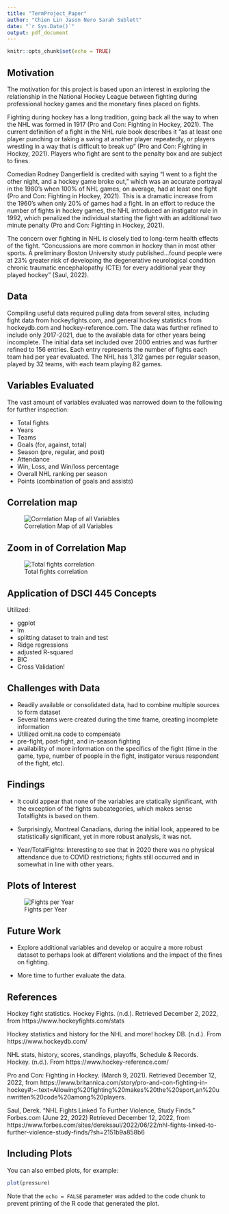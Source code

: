 ```yaml
---
title: "TermProject_Paper"
author: "Chien Lin Jason Nero Sarah Sublett"
date: "`r Sys.Date()`"
output: pdf_document
---
```


```r
knitr::opts_chunk$set(echo = TRUE)
```

## Motivation

  The motivation for this project is based upon an interest in exploring the relationship in the National Hockey League between fighting during professional hockey games and the monetary fines placed on fights. 
  
  Fighting during hockey has a long tradition, going back all the way to when the NHL was formed in 1917 (Pro and Con: Fighting in Hockey, 2021). The current definition of a fight in the NHL rule book describes it "as at least one player punching or taking a swing at another player repeatedly, or players wrestling in a way that is difficult to break up" (Pro and Con: Fighting in Hockey, 2021). Players who fight are sent to the penalty box and are subject to fines.
  
  Comedian Rodney Dangerfield is credited with saying “I went to a fight the other night, and a hockey game broke out,” which was an accurate portrayal in the 1980's when 100% of NHL games, on average, had at least one fight (Pro and Con: Fighting in Hockey, 2021). This is a dramatic increase from the 1960's when only 20% of games had a fight. In an effort to reduce the number of fights in hockey games, the NHL introduced an instigator rule in 1992, which penalized the individual starting the fight with an additional two minute penalty (Pro and Con: Fighting in Hockey, 2021).
  
  The concern over fighting in NHL is closely tied to long-term health effects of the fight. "Concussions are more common in hockey than in most other sports. A preliminary Boston University study published...found people were at 23% greater risk of developing the degenerative neurological condition chronic traumatic encephalopathy (CTE) for every additional year they played hockey" (Saul, 2022).

## Data

  Compiling useful data required pulling data from several sites, including fight data from hockeyfights.com, and general hockey statistics from hockeydb.com and hockey-reference.com. The data was further refined to include only 2017-2021, due to the available data for other years being incomplete. The initial data set included over 2000 entries and was further refined to 156 entries. Each entry represents the number of fights each team had per year evaluated. The NHL has 1,312 games per regular season, played by 32 teams, with each team playing 82 games.

## Variables Evaluated

The vast amount of variables evaluated was narrowed down to the following for further inspection:

* Total fights
* Years
* Teams
* Goals (for, against, total)
* Season (pre, regular, and post)
* Attendance
* Win, Loss, and Win/loss percentage
* Overall NHL ranking per season
* Points (combination of goals and assists)


## Correlation map

![Correlation Map of all Variables](cormap.png)


## Zoom in of Correlation Map 

![Total fights correlation](cormap_reduced.png)

## Application of DSCI 445 Concepts

Utilized:
<br>

* ggplot
* lm
* splitting dataset to train and test
* Ridge regressions
* adjusted R-squared
* BIC
* Cross Validation!

## Challenges with Data

* Readily available or consolidated data, had to combine multiple sources to form dataset
* Several teams were created during the time frame, creating incomplete information
* Utilized omit.na code to compensate
* pre-fight, post-fight, and in-season fighting
* availability of more information on the specifics of the fight (time in the game, type, number of people in the fight, instigator versus respondent of the fight, etc).

## Findings

* It could appear that none of the variables are statically significant, with the exception of the fights subcategories, which makes sense Totalfights is based on them. 

* Surprisingly, Montreal Canadians, during the initial look, appeared to be statistically significant, yet in more robust analysis, it was not. 

* Year/TotalFights: Interesting to see that in 2020 there was no physical attendance due to COVID restrictions; fights still occurred and in somewhat in line with other years.

## Plots of Interest

![Fights per Year](tfyear_plot.png)

## Future Work

* Explore additional variables and develop or acquire a more robust dataset to perhaps look at different violations and the impact of the fines on fighting. 

* More time to further evaluate the data.




## References

Hockey fight statistics. Hockey Fights. (n.d.). Retrieved December 2, 2022, from https://www.hockeyfights.com/stats 

Hockey statistics and history for the NHL and more! hockey DB. (n.d.). From https://www.hockeydb.com/ 

NHL stats, history, scores, standings, playoffs, Schedule &amp; Records. Hockey. (n.d.). From https://www.hockey-reference.com/ 

Pro and Con: Fighting in Hockey. (March 9, 2021). Retrieved December 12, 2022, from https://www.britannica.com/story/pro-and-con-fighting-in-hockey#:~:text=Allowing%20fighting%20makes%20the%20sport,an%20unwritten%20code%20among%20players.

Saul, Derek. "NHL Fights Linked To Further Violence, Study Finds." Forbes.com (June 22, 2022) Retrieved December 12, 2022, from https://www.forbes.com/sites/dereksaul/2022/06/22/nhl-fights-linked-to-further-violence-study-finds/?sh=2151b9a858b6


## Including Plots

You can also embed plots, for example:

```r
plot(pressure)
```

Note that the `echo = FALSE` parameter was added to the code chunk to prevent printing of the R code that generated the plot.

